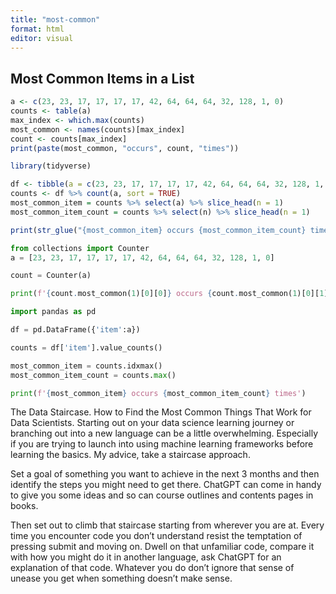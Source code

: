 ---
title: "most-common"
format: html
editor: visual
---

## Most Common Items in a List


```{r}
a <- c(23, 23, 17, 17, 17, 17, 42, 64, 64, 64, 32, 128, 1, 0)
counts <- table(a)
max_index <- which.max(counts)
most_common <- names(counts)[max_index]
count <- counts[max_index]
print(paste(most_common, "occurs", count, "times"))

```

```{r}
library(tidyverse)

df <- tibble(a = c(23, 23, 17, 17, 17, 17, 42, 64, 64, 64, 32, 128, 1, 0))
counts <- df %>% count(a, sort = TRUE)
most_common_item = counts %>% select(a) %>% slice_head(n = 1)
most_common_item_count = counts %>% select(n) %>% slice_head(n = 1)

print(str_glue("{most_common_item} occurs {most_common_item_count} times"))

```

```{python}
from collections import Counter
a = [23, 23, 17, 17, 17, 17, 42, 64, 64, 64, 32, 128, 1, 0]

count = Counter(a)

print(f'{count.most_common(1)[0][0]} occurs {count.most_common(1)[0][1]} times')

```
```{python}
import pandas as pd

df = pd.DataFrame({'item':a})

counts = df['item'].value_counts()

most_common_item = counts.idxmax()
most_common_item_count = counts.max()

print(f'{most_common_item} occurs {most_common_item_count} times')
```
The Data Staircase. How to Find the Most Common Things That Work for Data Scientists.  Starting out on your data science learning journey or branching out into a new language can be a little overwhelming.  Especially if you are trying to launch into using machine learning frameworks before learning the basics.  My advice, take a staircase approach.  



Set a goal of something you want to achieve in the next 3 months and then identify the steps you might need to get there.  ChatGPT can come in handy to give you some ideas and so can course outlines and contents pages in books.



Then set out to climb that staircase starting from wherever you are at.  Every time you encounter code you don't understand resist the temptation of pressing submit and moving on.  Dwell on that unfamiliar code, compare it with how you might do it in another language, ask ChatGPT for an explanation of that code.  Whatever you do don't ignore that sense of unease you get when something doesn't make sense.
